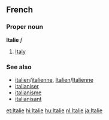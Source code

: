 ==French==
===Proper noun===
'''Italie''' ''f''

# [[Italy]]

===See also===
*[[italien]]/[[italienne]], [[Italien]]/[[Italienne]]
*[[italianiser]]
*[[italianisme]]
*[[italianisant]]

[[et:Italie]]
[[hi:Italie]]
[[hu:Italie]]
[[nl:Italie]]
[[ja:Italie]]